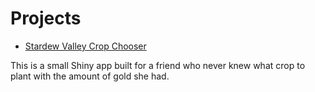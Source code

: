 # Projects

- [Stardew Valley Crop Chooser](https://lily-r.shinyapps.io/sdvfarmingcropchooser/){target="_blank"}

This is a small Shiny app built for a friend who never knew what crop to plant with the amount of gold she had.